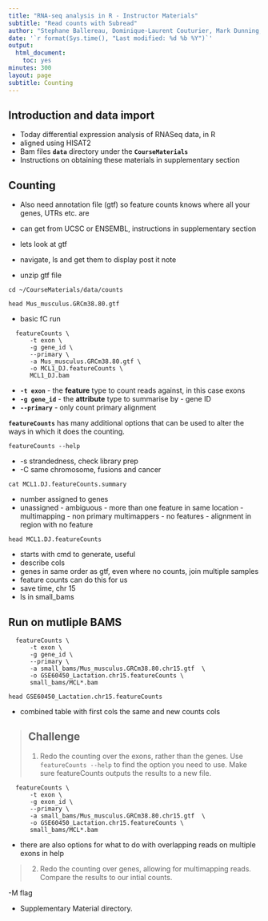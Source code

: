 ```yaml
---
title: "RNA-seq analysis in R - Instructor Materials"
subtitle: "Read counts with Subread"
author: "Stephane Ballereau, Dominique-Laurent Couturier, Mark Dunning, Abbi Edwards, Ashley Sawle"
date: '`r format(Sys.time(), "Last modified: %d %b %Y")`'
output:
  html_document:
    toc: yes
minutes: 300
layout: page
subtitle: Counting
---
```



## Introduction and data import

* Today differential expression analysis of RNASeq data, in R
* aligned using HISAT2
* Bam files **`data`** directory under the **`CourseMaterials`** 
* Instructions on obtaining these materials in supplementary section

## Counting

* Also need annotation file (gtf) so feature counts knows where all your genes,
  UTRs etc. are
* can get from UCSC or ENSEMBL, instructions in supplementary section

* lets look at gtf
* navigate, ls and get them to display post it note
* unzip gtf file

```
cd ~/CourseMaterials/data/counts
  
head Mus_musculus.GRCm38.80.gtf
```

* basic fC run

```
  featureCounts \
      -t exon \
      -g gene_id \
      --primary \
      -a Mus_musculus.GRCm38.80.gtf \
      -o MCL1_DJ.featureCounts \
      MCL1_DJ.bam
```
* **`-t exon`** - the **feature** type to count reads against, in this case exons 
* **`-g gene_id`** - the **attribute** type to summarise by - gene ID
* **`--primary`** - only count primary alignment

**`featureCounts`** has many additional options that can be used to alter the
ways in which it does the counting.

```
featureCounts --help
```

* -s strandedness, check library prep
* -C same chromosome, fusions and cancer

```
cat MCL1.DJ.featureCounts.summary
```
* number assigned to genes
* unassigned - ambiguous - more than one feature in same location
             - multimapping - non primary multimappers
             - no features - alignment in region with no feature

```
head MCL1.DJ.featureCounts
```
* starts with cmd to generate, useful
* describe cols
* genes in same order as gtf, even where no counts, join multiple samples
* feature counts can do this for us
* save time, chr 15
* ls in small_bams


## Run on mutliple BAMS

```
  featureCounts \
      -t exon \
      -g gene_id \
      --primary \
      -a small_bams/Mus_musculus.GRCm38.80.chr15.gtf  \
      -o GSE60450_Lactation.chr15.featureCounts \
      small_bams/MCL*.bam
```


```
head GSE60450_Lactation.chr15.featureCounts
```

* combined table with first cols the same and new counts cols

> ## Challenge {.challenge}
>
> 1. Redo the counting over the exons, rather than the genes. Use `featureCounts --help` to find the option you need to use. Make sure featureCounts outputs the results to a new file.
```
  featureCounts \
      -t exon \
      -g exon_id \
      --primary \
      -a small_bams/Mus_musculus.GRCm38.80.chr15.gtf  \
      -o GSE60450_Lactation.chr15.featureCounts \
      small_bams/MCL*.bam
```

* there are also options for what to do with overlapping reads on multiple exons in help

> 2. Redo the counting over genes, allowing for multimapping reads. Compare the results to our intial counts.
>

-M flag 

* Supplementary Material directory.  
